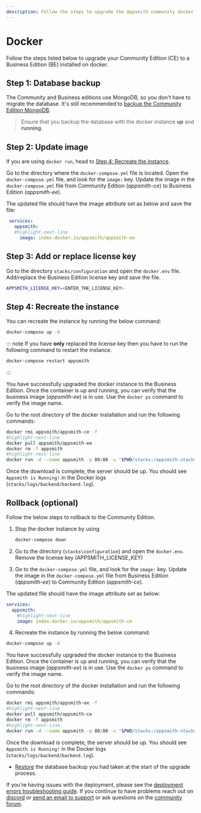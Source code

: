 ```yaml
---
description: Follow the steps to upgrade the Appsmith community docker installation to a Business Edition.
---
```


# Docker

Follow the steps listed below to upgrade your Community Edition (CE) to a Business Edition (BE) installed on docker.

## Step 1: Database backup

The Community and Business editions use MongoDB, so you don't have to migrate the database. It's still recommended to [backup the Community Edition MongoDB](/getting-started/setup/instance-management/appsmithctl#export-database).

> Ensure that you backup the database with the docker instance **up** and **running**.

## Step 2: Update image

If you are using `docker run`, head to [Step 4: Recreate the instance](#step-4-recreate-the-instance).

Go to the directory where the `docker-compose.yml` file is located. Open the `docker-compose.yml` file, and look for the `image:` key. Update the image in the `docker-compose.yml` file from Community Edition (_appsmith-ce_) to Business Edition (_appsmith-ee_). 

The updated file should have the image attribute set as below and save the file:

 ``` yaml
  services:
    appsmith:
    #highlight-next-line
      image: index.docker.io/appsmith/appsmith-ee
```

## Step 3: Add or replace license key

Go to the directory `stacks/configuration` and open the `docker.env` file. Add/replace the Business Edition license key and save the file.

```bash
APPSMITH_LICENSE_KEY=<ENTER_THE_LICENSE_KEY>
```

## Step 4: Recreate the instance

<Tabs groupId="dockercommands">
 <TabItem label="Docker Compose" value="using-docker-compose-command">
 You can recreate the instance by running the below command:

```bash
docker-compose up -d
```

::: note
If you have **only** replaced the license key then you have to run the following command to restart the instance.

```bash
docker-compose restart appsmith
```
:::


You have successfully upgraded the docker instance to the Business Edition. Once the container is up and running, you can verify that the business image (_appsmith-ee_) is in use. Use the `docker ps` command to verify the image name.

 </TabItem>
 <TabItem label="Docker" value="using-docker-run-command">
  Go to the root directory of the docker installation and run the following commands: 

```bash
docker rmi appsmith/appsmith-ce -f
#highlight-next-line
docker pull appsmith/appsmith-ee
docker rm -f appsmith
#highlight-next-line
docker run -d --name appsmith -p 80:80 -v "$PWD/stacks:/appsmith-stacks" appsmith/appsmith-ee
```

Once the download is complete, the server should be up. You should see `Appsmith is Running!` in the Docker logs (`stacks/logs/backend/backend.log`).

  </TabItem>
</Tabs> 

## Rollback (optional)

Follow the below steps to rollback to the Community Edition.

<Tabs groupId="dockercommands">
 <TabItem label="Docker Compose" value="using-docker-compose-command">

1. Stop the docker instance by using

    ```bash
    docker-compose down
    ```

2. Go to the directory (`stacks\configuration`) and open the `docker.env`. Remove the license key (APPSMITH\_LICENSE\_KEY)
3. Go to the `docker-compose.yml` file, and look for the `image:` key. Update the image in the `docker-compose.yml` file from Business Edition (_appsmith-ee_) to Community Edition (_appsmith-ce_). 

The updated file should have the image attribute set as below:

``` yaml
services:
  appsmith:
    #highlight-next-line
    image: index.docker.io/appsmith/appsmith-ce
```

4. Recreate the instance by running the below command:

```bash
docker-compose up -d
```
You have successfully upgraded the docker instance to the Business Edition. Once the container is up and running, you can verify that the business image (_appsmith-ee_) is in use. Use the `docker ps` command to verify the image name.

 </TabItem>
 <TabItem label="Docker" value="using-docker-run-command">
 Go to the root directory of the docker installation and run the following commands: 

```bash
docker rmi appsmith/appsmith-ee -f
#highlight-next-line
docker pull appsmith/appsmith-ce
docker rm -f appsmith
#highlight-next-line
docker run -d --name appsmith -p 80:80 -v "$PWD/stacks:/appsmith-stacks" appsmith/appsmith-ce
```

Once the download is complete, the server should be up. You should see `Appsmith is Running!` in the Docker logs (`stacks/logs/backend/backend.log`).

 </TabItem>
 </Tabs>

* [Restore](/getting-started/setup/instance-management/appsmithctl#im-import_db) the database backup you had taken at the start of the upgrade process.

If you’re having issues with the deployment, please see the [deployment errors troubleshooting guide](/help-and-support/troubleshooting-guide/deployment-errors). If you continue to have problems reach out on [discord](https://discord.com/invite/rBTTVJp) or [send an email to support](mailto:support@appsmith.com) or ask questions on the [community forum](https://community.appsmith.com/).
